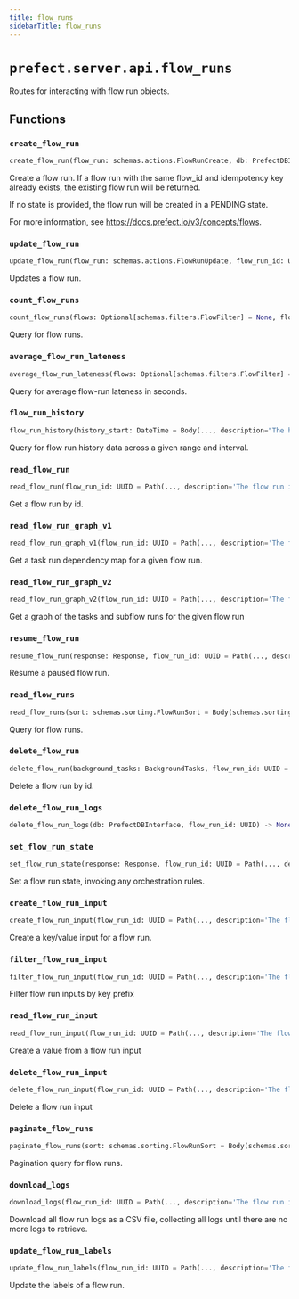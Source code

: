 ```yaml
---
title: flow_runs
sidebarTitle: flow_runs
---
```


# `prefect.server.api.flow_runs`



Routes for interacting with flow run objects.


## Functions

### `create_flow_run` <sup><a href="https://github.com/PrefectHQ/prefect/blob/main/src/prefect/server/api/flow_runs.py#L64" target="_blank"><Icon icon="github" style="width: 14px; height: 14px;" /></a></sup>

```python
create_flow_run(flow_run: schemas.actions.FlowRunCreate, db: PrefectDBInterface = Depends(provide_database_interface), response: Response = None, created_by: Optional[schemas.core.CreatedBy] = Depends(dependencies.get_created_by), orchestration_parameters: Dict[str, Any] = Depends(orchestration_dependencies.provide_flow_orchestration_parameters), api_version: str = Depends(dependencies.provide_request_api_version), worker_lookups: WorkerLookups = Depends(WorkerLookups)) -> schemas.responses.FlowRunResponse
```


Create a flow run. If a flow run with the same flow_id and
idempotency key already exists, the existing flow run will be returned.

If no state is provided, the flow run will be created in a PENDING state.

For more information, see https://docs.prefect.io/v3/concepts/flows.


### `update_flow_run` <sup><a href="https://github.com/PrefectHQ/prefect/blob/main/src/prefect/server/api/flow_runs.py#L130" target="_blank"><Icon icon="github" style="width: 14px; height: 14px;" /></a></sup>

```python
update_flow_run(flow_run: schemas.actions.FlowRunUpdate, flow_run_id: UUID = Path(..., description='The flow run id', alias='id'), db: PrefectDBInterface = Depends(provide_database_interface)) -> None
```


Updates a flow run.


### `count_flow_runs` <sup><a href="https://github.com/PrefectHQ/prefect/blob/main/src/prefect/server/api/flow_runs.py#L184" target="_blank"><Icon icon="github" style="width: 14px; height: 14px;" /></a></sup>

```python
count_flow_runs(flows: Optional[schemas.filters.FlowFilter] = None, flow_runs: Optional[schemas.filters.FlowRunFilter] = None, task_runs: Optional[schemas.filters.TaskRunFilter] = None, deployments: Optional[schemas.filters.DeploymentFilter] = None, work_pools: Optional[schemas.filters.WorkPoolFilter] = None, work_pool_queues: Optional[schemas.filters.WorkQueueFilter] = None, db: PrefectDBInterface = Depends(provide_database_interface)) -> int
```


Query for flow runs.


### `average_flow_run_lateness` <sup><a href="https://github.com/PrefectHQ/prefect/blob/main/src/prefect/server/api/flow_runs.py#L209" target="_blank"><Icon icon="github" style="width: 14px; height: 14px;" /></a></sup>

```python
average_flow_run_lateness(flows: Optional[schemas.filters.FlowFilter] = None, flow_runs: Optional[schemas.filters.FlowRunFilter] = None, task_runs: Optional[schemas.filters.TaskRunFilter] = None, deployments: Optional[schemas.filters.DeploymentFilter] = None, work_pools: Optional[schemas.filters.WorkPoolFilter] = None, work_pool_queues: Optional[schemas.filters.WorkQueueFilter] = None, db: PrefectDBInterface = Depends(provide_database_interface)) -> Optional[float]
```


Query for average flow-run lateness in seconds.


### `flow_run_history` <sup><a href="https://github.com/PrefectHQ/prefect/blob/main/src/prefect/server/api/flow_runs.py#L270" target="_blank"><Icon icon="github" style="width: 14px; height: 14px;" /></a></sup>

```python
flow_run_history(history_start: DateTime = Body(..., description="The history's start time."), history_end: DateTime = Body(..., description="The history's end time."), history_interval: float = Body(..., description='The size of each history interval, in seconds. Must be at least 1 second.', json_schema_extra={'format': 'time-delta'}, alias='history_interval_seconds'), flows: Optional[schemas.filters.FlowFilter] = None, flow_runs: Optional[schemas.filters.FlowRunFilter] = None, task_runs: Optional[schemas.filters.TaskRunFilter] = None, deployments: Optional[schemas.filters.DeploymentFilter] = None, work_pools: Optional[schemas.filters.WorkPoolFilter] = None, work_queues: Optional[schemas.filters.WorkQueueFilter] = None, db: PrefectDBInterface = Depends(provide_database_interface)) -> List[schemas.responses.HistoryResponse]
```


Query for flow run history data across a given range and interval.


### `read_flow_run` <sup><a href="https://github.com/PrefectHQ/prefect/blob/main/src/prefect/server/api/flow_runs.py#L321" target="_blank"><Icon icon="github" style="width: 14px; height: 14px;" /></a></sup>

```python
read_flow_run(flow_run_id: UUID = Path(..., description='The flow run id', alias='id'), db: PrefectDBInterface = Depends(provide_database_interface)) -> schemas.responses.FlowRunResponse
```


Get a flow run by id.


### `read_flow_run_graph_v1` <sup><a href="https://github.com/PrefectHQ/prefect/blob/main/src/prefect/server/api/flow_runs.py#L340" target="_blank"><Icon icon="github" style="width: 14px; height: 14px;" /></a></sup>

```python
read_flow_run_graph_v1(flow_run_id: UUID = Path(..., description='The flow run id', alias='id'), db: PrefectDBInterface = Depends(provide_database_interface)) -> List[DependencyResult]
```


Get a task run dependency map for a given flow run.


### `read_flow_run_graph_v2` <sup><a href="https://github.com/PrefectHQ/prefect/blob/main/src/prefect/server/api/flow_runs.py#L354" target="_blank"><Icon icon="github" style="width: 14px; height: 14px;" /></a></sup>

```python
read_flow_run_graph_v2(flow_run_id: UUID = Path(..., description='The flow run id', alias='id'), since: datetime.datetime = Query(default=jsonable_encoder(earliest_possible_datetime()), description='Only include runs that start or end after this time.'), db: PrefectDBInterface = Depends(provide_database_interface)) -> Graph
```


Get a graph of the tasks and subflow runs for the given flow run


### `resume_flow_run` <sup><a href="https://github.com/PrefectHQ/prefect/blob/main/src/prefect/server/api/flow_runs.py#L380" target="_blank"><Icon icon="github" style="width: 14px; height: 14px;" /></a></sup>

```python
resume_flow_run(response: Response, flow_run_id: UUID = Path(..., description='The flow run id', alias='id'), db: PrefectDBInterface = Depends(provide_database_interface), run_input: Optional[dict[str, Any]] = Body(default=None, embed=True), flow_policy: type[FlowRunOrchestrationPolicy] = Depends(orchestration_dependencies.provide_flow_policy), task_policy: type[TaskRunOrchestrationPolicy] = Depends(orchestration_dependencies.provide_task_policy), orchestration_parameters: Dict[str, Any] = Depends(orchestration_dependencies.provide_flow_orchestration_parameters), api_version: str = Depends(dependencies.provide_request_api_version), client_version: Optional[str] = Depends(dependencies.get_prefect_client_version)) -> OrchestrationResult
```


Resume a paused flow run.


### `read_flow_runs` <sup><a href="https://github.com/PrefectHQ/prefect/blob/main/src/prefect/server/api/flow_runs.py#L533" target="_blank"><Icon icon="github" style="width: 14px; height: 14px;" /></a></sup>

```python
read_flow_runs(sort: schemas.sorting.FlowRunSort = Body(schemas.sorting.FlowRunSort.ID_DESC), limit: int = dependencies.LimitBody(), offset: int = Body(0, ge=0), flows: Optional[schemas.filters.FlowFilter] = None, flow_runs: Optional[schemas.filters.FlowRunFilter] = None, task_runs: Optional[schemas.filters.TaskRunFilter] = None, deployments: Optional[schemas.filters.DeploymentFilter] = None, work_pools: Optional[schemas.filters.WorkPoolFilter] = None, work_pool_queues: Optional[schemas.filters.WorkQueueFilter] = None, db: PrefectDBInterface = Depends(provide_database_interface)) -> List[schemas.responses.FlowRunResponse]
```


Query for flow runs.


### `delete_flow_run` <sup><a href="https://github.com/PrefectHQ/prefect/blob/main/src/prefect/server/api/flow_runs.py#L576" target="_blank"><Icon icon="github" style="width: 14px; height: 14px;" /></a></sup>

```python
delete_flow_run(background_tasks: BackgroundTasks, flow_run_id: UUID = Path(..., description='The flow run id', alias='id'), db: PrefectDBInterface = Depends(provide_database_interface)) -> None
```


Delete a flow run by id.


### `delete_flow_run_logs` <sup><a href="https://github.com/PrefectHQ/prefect/blob/main/src/prefect/server/api/flow_runs.py#L595" target="_blank"><Icon icon="github" style="width: 14px; height: 14px;" /></a></sup>

```python
delete_flow_run_logs(db: PrefectDBInterface, flow_run_id: UUID) -> None
```

### `set_flow_run_state` <sup><a href="https://github.com/PrefectHQ/prefect/blob/main/src/prefect/server/api/flow_runs.py#L606" target="_blank"><Icon icon="github" style="width: 14px; height: 14px;" /></a></sup>

```python
set_flow_run_state(response: Response, flow_run_id: UUID = Path(..., description='The flow run id', alias='id'), state: schemas.actions.StateCreate = Body(..., description='The intended state.'), force: bool = Body(False, description='If false, orchestration rules will be applied that may alter or prevent the state transition. If True, orchestration rules are not applied.'), db: PrefectDBInterface = Depends(provide_database_interface), flow_policy: type[FlowRunOrchestrationPolicy] = Depends(orchestration_dependencies.provide_flow_policy), orchestration_parameters: Dict[str, Any] = Depends(orchestration_dependencies.provide_flow_orchestration_parameters), api_version: str = Depends(dependencies.provide_request_api_version), client_version: Optional[str] = Depends(dependencies.get_prefect_client_version)) -> OrchestrationResult
```


Set a flow run state, invoking any orchestration rules.


### `create_flow_run_input` <sup><a href="https://github.com/PrefectHQ/prefect/blob/main/src/prefect/server/api/flow_runs.py#L659" target="_blank"><Icon icon="github" style="width: 14px; height: 14px;" /></a></sup>

```python
create_flow_run_input(flow_run_id: UUID = Path(..., description='The flow run id', alias='id'), key: str = Body(..., description='The input key'), value: bytes = Body(..., description='The value of the input'), sender: Optional[str] = Body(None, description='The sender of the input'), db: PrefectDBInterface = Depends(provide_database_interface)) -> None
```


Create a key/value input for a flow run.


### `filter_flow_run_input` <sup><a href="https://github.com/PrefectHQ/prefect/blob/main/src/prefect/server/api/flow_runs.py#L695" target="_blank"><Icon icon="github" style="width: 14px; height: 14px;" /></a></sup>

```python
filter_flow_run_input(flow_run_id: UUID = Path(..., description='The flow run id', alias='id'), prefix: str = Body(..., description='The input key prefix', embed=True), limit: int = Body(1, description='The maximum number of results to return', embed=True), exclude_keys: List[str] = Body([], description='Exclude inputs with these keys', embed=True), db: PrefectDBInterface = Depends(provide_database_interface)) -> List[schemas.core.FlowRunInput]
```


Filter flow run inputs by key prefix


### `read_flow_run_input` <sup><a href="https://github.com/PrefectHQ/prefect/blob/main/src/prefect/server/api/flow_runs.py#L720" target="_blank"><Icon icon="github" style="width: 14px; height: 14px;" /></a></sup>

```python
read_flow_run_input(flow_run_id: UUID = Path(..., description='The flow run id', alias='id'), key: str = Path(..., description='The input key', alias='key'), db: PrefectDBInterface = Depends(provide_database_interface)) -> PlainTextResponse
```


Create a value from a flow run input


### `delete_flow_run_input` <sup><a href="https://github.com/PrefectHQ/prefect/blob/main/src/prefect/server/api/flow_runs.py#L743" target="_blank"><Icon icon="github" style="width: 14px; height: 14px;" /></a></sup>

```python
delete_flow_run_input(flow_run_id: UUID = Path(..., description='The flow run id', alias='id'), key: str = Path(..., description='The input key', alias='key'), db: PrefectDBInterface = Depends(provide_database_interface)) -> None
```


Delete a flow run input


### `paginate_flow_runs` <sup><a href="https://github.com/PrefectHQ/prefect/blob/main/src/prefect/server/api/flow_runs.py#L765" target="_blank"><Icon icon="github" style="width: 14px; height: 14px;" /></a></sup>

```python
paginate_flow_runs(sort: schemas.sorting.FlowRunSort = Body(schemas.sorting.FlowRunSort.ID_DESC), limit: int = dependencies.LimitBody(), page: int = Body(1, ge=1), flows: Optional[schemas.filters.FlowFilter] = None, flow_runs: Optional[schemas.filters.FlowRunFilter] = None, task_runs: Optional[schemas.filters.TaskRunFilter] = None, deployments: Optional[schemas.filters.DeploymentFilter] = None, work_pools: Optional[schemas.filters.WorkPoolFilter] = None, work_pool_queues: Optional[schemas.filters.WorkQueueFilter] = None, db: PrefectDBInterface = Depends(provide_database_interface)) -> FlowRunPaginationResponse
```


Pagination query for flow runs.


### `download_logs` <sup><a href="https://github.com/PrefectHQ/prefect/blob/main/src/prefect/server/api/flow_runs.py#L832" target="_blank"><Icon icon="github" style="width: 14px; height: 14px;" /></a></sup>

```python
download_logs(flow_run_id: UUID = Path(..., description='The flow run id', alias='id'), db: PrefectDBInterface = Depends(provide_database_interface)) -> StreamingResponse
```


Download all flow run logs as a CSV file, collecting all logs until there are no more logs to retrieve.


### `update_flow_run_labels` <sup><a href="https://github.com/PrefectHQ/prefect/blob/main/src/prefect/server/api/flow_runs.py#L898" target="_blank"><Icon icon="github" style="width: 14px; height: 14px;" /></a></sup>

```python
update_flow_run_labels(flow_run_id: UUID = Path(..., description='The flow run id', alias='id'), labels: Dict[str, Any] = Body(..., description='The labels to update'), db: PrefectDBInterface = Depends(provide_database_interface)) -> None
```


Update the labels of a flow run.

